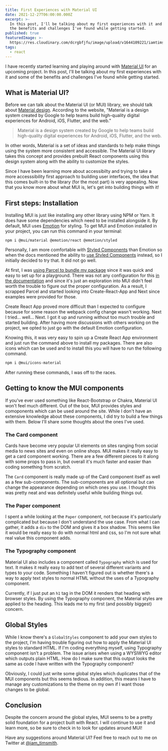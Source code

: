 ```yaml
---
title: First Experiences with Material UI
date: 2021-12-27T06:00:00.000Z
excerpt: >-
  In this post, I'll be talking about my first experiences with it and some of
  the benefits and challenges I've found while getting started.
published: true
featuredImage: >-
  https://res.cloudinary.com/dcrgbfjfu/image/upload/v1644109221/iamtimsmith/first-experiences-with-material-ui_jvmxpn.jpg
tags:
  - react
---
```


I have recently started learning and playing around with [Material UI](https://mui.com/) for an upcoming project. In this post, I'll be talking about my first experiences with it and some of the benefits and challenges I've found while getting started.

<Gif
  src="https://media.giphy.com/media/1zgOBEmZk2M8vSJxqD/giphy.mp4"
  width={300}
  caption="&#x22;Oh god...ummm...what's that?&#x22; - David Rose"
/>

## What is Material UI?

Before we can talk about the Material UI (or MUI) library, we should talk about [Material design](https://material.io/design/introduction). According to the website, "Material is a design system created by Google to help teams build high-quality digital experiences for Android, iOS, Flutter, and the web."

> Material is a design system created by Google to help teams build high-quality digital experiences for Android, iOS, Flutter, and the web.

In other words, Material is a set of ideas and standards to help make things using the system more consistent and accessible. The Material UI library takes this concept and provides prebuilt React components using this design system along with the ability to customize the styles.

Since I have been learning more about accessibilty and trying to take a more accesssibility first approach to building user interfaces, the idea that this comes built-in to the library (for the most part) is very appealing. Now that you know more about what MUI is, let's get into building things with it!

## First steps: Installation

Installing MUI is just like installing any other library using NPM or Yarn. It does have some dependencies which need to be installed alongside it. By default, MUI uses [Emotion](https://emotion.sh/docs/introduction) for styling. To get MUI and Emotion installed in your project, you can run this command in your terminal:

```
npm i @mui/material @emotion/react @emotion/styled
```

Personally, I am more comfortable with [Styled Components](https://styled-components.com/) than Emotion so when the docs mentioned the ability to [use Styled Components](/blog/how-to-use-styles-in-a-react-js-application/) instead, so I initially decided to try that. It did not go well.

At first, I was [using Parcel to bundle my package](/blog/parcel-js-who-says-bundling-needs-to-be-difficult/) since it was quick and easy to set up for a playground. There was not any configuration for this [in the documentation](https://mui.com/guides/styled-engine/) and since it's just an exploration into MUI didn't feel worth the trouble to figure out the proper configuration. As a result, I scrapped Parcel and started looking into Create-React-App and Next since examples were provided for those.

Create React App proved more difficult than I expected to configure because for some reason the webpack config change wasn't working. Next I tried... well... Next. I got it up and running without too much trouble and started building. After having more discussions with others working on the project, we opted to just go with the default Emotion configuration.

Knowing this, it was very easy to spin up a Create React App environment and just run the command above to install my packages. There are also icons which can be used and to install this you will have to run the following command.

```bash
npm i @mui/icons-material
```

After running these commands, I was off to the races.

## Getting to know the MUI components

If you've ever used something like React-Bootstrap or Chakra, Material UI won't feel much different. Out of the box, MUI provides styles and comoponents which can be used around the site. While I don't have an extensive knowledge about these components, I did try to build a few things with them. Below I'll share some thoughts about the ones I've used.

### The Card component

Cards have become very popular UI elements on sites ranging from social media to news sites and even on online shops. MUI makes it really easy to get a card component working. There are a few different pieces to it along with some props to pass in, but overall it's much faster and easier than coding something from scratch.

The `Card` component is really made up of the Card component itself as well as a few sub-components. The sub-components are all optional but can change the appearance depending on which ones you use. I thought this was pretty neat and was definitely useful while building things out.

<Gif
  src="https://media.giphy.com/media/CWKcLd53mbw0o/giphy.mp4"
  caption="&#x22;How neat is that?&#x22; - Neature Walk"
/>

### The Paper component

I spent a while looking at the `Paper` component, not because it's particularly complicated but because I don't understand the use case. From what I can gather, it adds a `div` to the DOM and gives it a box shadow. This seems like it would be really easy to do with normal html and css, so I'm not sure what real value this component adds.

### The Typography component

Material UI also includes a component called `Typography` which is used for text. It makes it really easy to add text of several different variants and types to your code. Something I haven't figured out is whether there's a way to apply text styles to normal HTML without the uses of a Typography component.

Currently, if I just put an `h1` tag in the DOM it renders that heading with browser styles. By using the Typography component, the Material styles are applied to the heading. This leads me to my first (and possibly biggest) concern.

## Global Styles

While I know there's a `GlobalStyles` component to add your own styles to the project, I'm having trouble figuring out how to apply the Material UI styles to standard HTML. If I'm coding everything myself, using Typography component isn't a problem. The issue arises when using a WYSIWYG editor which outputs plain HTML. How do I make sure that this output looks the same as code I have written with the Typography component?

<Gif
  src="https://media.giphy.com/media/e1s8C0YnnfjlRf7mEr/giphy.mp4"
  caption="John Krasinski doing the Jim Halpert shrug"
/>

Obviously, I could just write some global styles which duplicates that of the MUI components but this seems tedious. In addition, this means I have to manage any customizations to the theme on my own if I want those changes to be global.

<EmailSignup />

## Conclusion

Despite the concern around the global styles, MUI seems to be a pretty solid foundation for a project built with React. I will continue to use it and learn more, so be sure to check in to look for updates around MUI!

Have any suggestions around Material UI? Feel free to reach out to me on Twitter at [@iam_timsmith](https://www.iamtimsmith.com/iam_timsmith).
